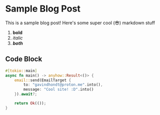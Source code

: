 # Sample Blog Post

This is a sample blog post! Here's some super cool (😎) markdown stuff

1. **bold**
2. _italic_
3. **_both_**

## Code Block

```rs
#[tokio::main]
async fn main() -> anyhow::Result<()> {
    email::send(EmailTarget {
        to: "gavindhondt@proton.me".into(),
        message: "Cool site! :D".into()
    }).await?;

    return Ok(());
}
```
